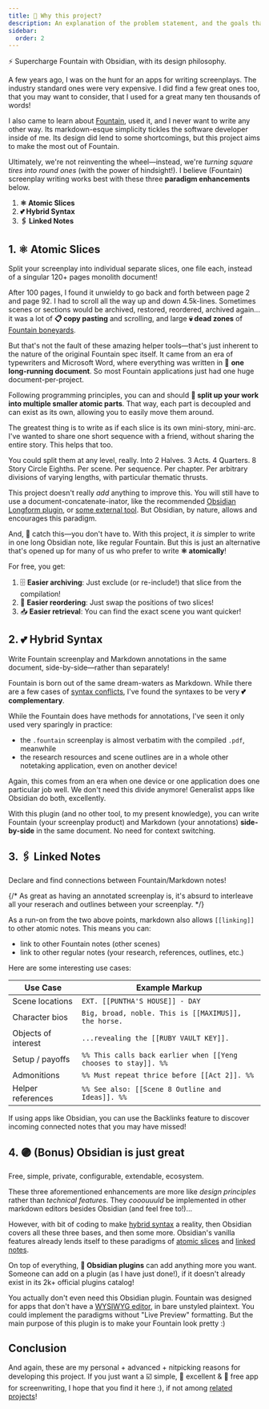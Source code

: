 ```yaml
---
title: 🎯 Why this project?
description: An explanation of the problem statement, and the goals that the project aims to deliver.
sidebar:
  order: 2
---
```



<Aside title="tl;dr">
	⚡ Supercharge Fountain with Obsidian, with its design philosophy.
</Aside>

A few years ago, I was on the hunt for an apps for writing screenplays. The industry standard ones were very expensive. I did find a few great ones too, that you may want to consider, that I used for a great many ten thousands of words!

I also came to learn about [Fountain](httpsL//fountain.io), used it, and I never want to write any other way. Its markdown-esque simplicity tickles the software developer inside of me. Its design did lend to some shortcomings, but this project aims to make the most out of Fountain.

Ultimately, we're not reinventing the wheel—instead, we're _turning square tires into round ones_ (with the power of hindsight!). I believe (Fountain) screenplay writing works best with these three **paradigm enhancements** below.

1. **⚛️ Atomic Slices**
2. **💕 Hybrid Syntax**
3. **🖇️ Linked Notes**

## 1. ⚛️ Atomic Slices

<Aside title="tl;dr">
	Split your screenplay into individual separate slices, one file each, instead
	of a singular 120+ pages monolith document!
</Aside>

After 100 pages, I found it unwieldy to go back and forth between page 2 and page 92. I had to scroll all the way up and down 4.5k-lines. Sometimes scenes or sections would be archived, restored, reordered, archived again... it was a lot of **📋 copy pasting** and scrolling, and large **💀 dead zones** of [Fountain boneyards](https://fountain.io/syntax/#boneyard).

But that's not the fault of these amazing helper tools—that's just inherent to the nature of the original Fountain spec itself. It came from an era of typewriters and Microsoft Word, where everything was written in 📃 **one long-running document**. So most Fountain applications just had one huge document-per-project.

Following programming principles, you can and should **🔀 split up your work into multiple smaller atomic parts**. That way, each part is decoupled and can exist as its own, allowing you to easily move them around.

The greatest thing is to write as if each slice is its own mini-story, mini-arc. I've wanted to share one short sequence with a friend, without sharing the entire story. This helps that too.

You could split them at any level, really. Into 2 Halves. 3 Acts. 4 Quarters. 8 Story Circle Eighths. Per scene. Per sequence. Per chapter. Per arbitrary divisions of varying lengths, with particular thematic thrusts.

This project doesn't really _add_ anything to improve this. You will still have to use a document-concatenate-inator, like the recommended [Obsidian Longform plugin](https://github.com/kevboh/longform), or [some external tool](http://github.com/chuangcaleb/ffluent). But Obsidian, by nature, allows and encourages this paradigm.

And, 🚨 catch this—you don't have to. With this project, it _is_ simpler to write in one long Obsidian note, like regular Fountain. But this is just an alternative that's opened up for many of us who prefer to write **⚛️ atomically**!

For free, you get:

1. 🗄️ **Easier archiving**: Just exclude (or re-include!) that slice from the compilation!
2. 🔢 **Easier reordering**: Just swap the positions of two slices!
3. 📥 **Easier retrieval**: You can find the exact scene you want quicker!

## 2. 💕 Hybrid Syntax

<Aside title="tl;dr">
	Write Fountain screenplay and Markdown annotations in the same document,
	side-by-side—rather than separately!
</Aside>

Fountain is born out of the same dream-waters as Markdown. While there are a few cases of [syntax conflicts](/docs/src/content/docs/resources/syntax-conflicts), I've found the syntaxes to be very **💕 complementary**.

While the Fountain does have methods for annotations, I've seen it only used very sparingly in practice:

- the `.fountain` screenplay is almost verbatim with the compiled `.pdf`, meanwhile
- the research resources and scene outlines are in a whole other notetaking application, even on another device!

Again, this comes from an era when one device or one application does one particular job well. We don't need this divide anymore! Generalist apps like Obsidian do both, excellently.

With this plugin (and no other tool, to my present knowledge), you can write Fountain (your screenplay product) and Markdown (your annotations) **side-by-side** in the same document. No need for context switching.

## 3. 🖇️ Linked Notes

<Aside title="tl;dr">
	Declare and find connections between Fountain/Markdown notes!
</Aside>

{/* As great as having an annotated screenplay is, it's absurd to interleave all your reserach and outlines between your screenplay. */}

As a run-on from the two above points, markdown also allows `[[linking]]` to other atomic notes. This means you can:

- link to other Fountain notes (other scenes)
- link to other regular notes (your research, references, outlines, etc.)

Here are some interesting use cases:

| Use Case            | Example Markup                                                 |
| ------------------- | -------------------------------------------------------------- |
| Scene locations     | `EXT. [[PUNTHA'S HOUSE]] - DAY`                                |
| Character bios      | `Big, broad, noble. This is [[MAXIMUS]], the horse.`           |
| Objects of interest | `...revealing the [[RUBY VAULT KEY]].`                         |
| Setup / payoffs     | `%% This calls back earlier when [[Yeng chooses to stay]]. %%` |
| Admonitions         | `%% Must repeat thrice before [[Act 2]]. %%`                   |
| Helper references   | `%% See also: [[Scene 8 Outline and Ideas]]. %%`               |

If using apps like Obsidian, you can use the Backlinks feature to discover incoming connected notes that you may have missed!

## 4. 🟣 (Bonus) Obsidian is just great

<Aside title="tl;dr">
	Free, simple, private, configurable, extendable, ecosystem.
</Aside>

These three aforementioned enhancements are more like _design principles_ rather than _technical features_. They _cooouuuld_ be implemented in other markdown editors besides Obsidian (and feel free to!)...

However, with bit of coding to make [hybrid syntax](#2--hybrid-syntax) a reality, then Obsidian covers all these three bases, and then some more. Obsidian's vanilla features already lends itself to these paradigms of [atomic slices](#1--atomic-slices) and [linked notes](#3--linked-notes).

On top of everything, **🧩 Obsidian plugins** can add anything more you want. Someone can add on a plugin (as I have just done!), if it doesn't already exist in its 2k+ official plugins catalog!

You actually don't even need this Obsidian plugin. Fountain was designed for apps that don't have a [WYSIWYG editor](https://en.wikipedia.org/wiki/WYSIWYG), in bare unstyled plaintext. You could implement the paradigms without "Live Preview" formatting. But the main purpose of this plugin is to make your Fountain look pretty :)

## Conclusion

And again, these are my personal + advanced + nitpicking reasons for developing this project. If you just want a ☑️ simple, 🌟 excellent & 💸 free app for screenwriting, I hope that you find it here :), if not among [related projects](/docs/resources/related-projects)!
